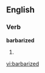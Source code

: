==English==

===Verb===
'''barbarized'''

# {{present participle of|[[barbarize]]}}

[[vi:barbarized]]